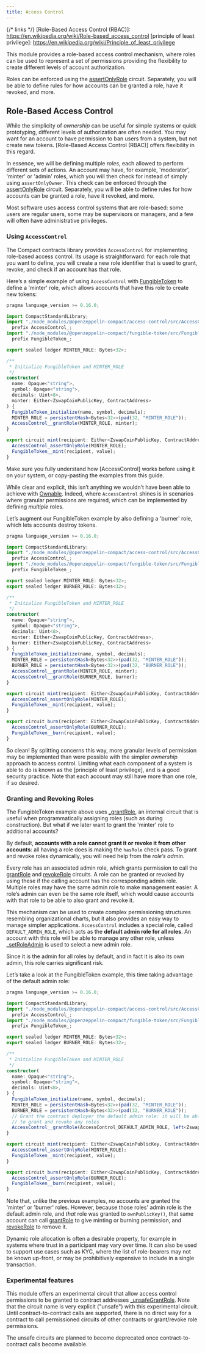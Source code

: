 ```yaml
---
title: Access Control
---
```


{/* links */}
[Role-Based Access Control (RBAC)]: https://en.wikipedia.org/wiki/Role-based_access_control
[principle of least privilege]: https://en.wikipedia.org/wiki/Principle_of_least_privilege

[FungibleToken]: ./fungibleToken.mdx
[Ownable]: ./ownable.mdx
[Initializable]: ./security#initializable
[AccessControl]: api/accessControl.mdx#accessControl

[assertOnlyRole]: api/access#assertOnlyRole
[grantRole]: api/access#grantRole
[_grantRole]: api/access#_grantRole
[_unsafeGrantRole]: api/access#_unsafeGrantRole
[revokeRole]: api/access#revokeRole
[_setRoleAdmin]: api/access#_setRoleAdmin

This module provides a role-based access control mechanism,
where roles can be used to represent a set of permissions providing the flexibility to create different levels of account authorization.

Roles can be enforced using the [assertOnlyRole] circuit.
Separately, you will be able to define rules for how accounts can be granted a role, have it revoked, and more.

## Role-Based Access Control

While the simplicity of _ownership_ can be useful for simple systems or quick prototyping,
different levels of authorization are often needed.
You may want for an account to have permission to ban users from a system, but not create new tokens.
[Role-Based Access Control (RBAC)] offers flexibility in this regard.

In essence, we will be defining multiple _roles_, each allowed to perform different sets of actions.
An account may have, for example, 'moderator', 'minter' or 'admin' roles,
which you will then check for instead of simply using `assertOnlyOwner`.
This check can be enforced through the [assertOnlyRole] circuit.
Separately, you will be able to define rules for how accounts can be granted a role, have it revoked, and more.

Most software uses access control systems that are role-based:
some users are regular users, some may be supervisors or managers, and a few will often have administrative privileges.

### Using `AccessControl`

The Compact contracts library provides `AccessControl` for implementing role-based access control.
Its usage is straightforward: for each role that you want to define,
you will create a new role identifier that is used to grant, revoke, and check if an account has that role.

Here’s a simple example of using `AccessControl` with [FungibleToken] to define a 'minter' role,
which allows accounts that have this role to create new tokens:

```ts
pragma language_version >= 0.16.0;

import CompactStandardLibrary;
import "./node_modules/@openzeppelin-compact/access-control/src/AccessControl"
  prefix AccessControl_;
import "./node_modules/@openzeppelin-compact/fungible-token/src/FungibleToken"
  prefix FungibleToken_;

export sealed ledger MINTER_ROLE: Bytes<32>;

/**
 * Initialize FungibleToken and MINTER_ROLE
 */
constructor(
  name: Opaque<"string">,
  symbol: Opaque<"string">,
  decimals: Uint<8>,
  minter: Either<ZswapCoinPublicKey, ContractAddress>
) {
  FungibleToken_initialize(name, symbol, decimals);
  MINTER_ROLE = persistentHash<Bytes<32>>(pad(32, "MINTER_ROLE"));
  AccessControl__grantRole(MINTER_ROLE, minter);
}

export circuit mint(recipient: Either<ZswapCoinPublicKey, ContractAddress>, value: Uint<128>): [] {
  AccessControl_assertOnlyRole(MINTER_ROLE);
  FungibleToken__mint(recipient, value);
}

```

<Callout>
Make sure you fully understand how [AccessControl] works before using it on your system,
or copy-pasting the examples from this guide.
</Callout>

While clear and explicit, this isn’t anything we wouldn’t have been able to achieve with [Ownable].
Indeed, where `AccessControl` shines is in scenarios where granular permissions are required,
which can be implemented by defining _multiple_ roles.

Let’s augment our FungibleToken example by also defining a 'burner' role, which lets accounts destroy tokens.

```ts
pragma language_version >= 0.16.0;

import CompactStandardLibrary;
import "./node_modules/@openzeppelin-compact/access-control/src/AccessControl"
  prefix AccessControl_;
import "./node_modules/@openzeppelin-compact/fungible-token/src/FungibleToken"
  prefix FungibleToken_;

export sealed ledger MINTER_ROLE: Bytes<32>;
export sealed ledger BURNER_ROLE: Bytes<32>;

/**
 * Initialize FungibleToken and MINTER_ROLE
 */
constructor(
  name: Opaque<"string">,
  symbol: Opaque<"string">,
  decimals: Uint<8>,
  minter: Either<ZswapCoinPublicKey, ContractAddress>,
  burner: Either<ZswapCoinPublicKey, ContractAddress>
) {
  FungibleToken_initialize(name, symbol, decimals);
  MINTER_ROLE = persistentHash<Bytes<32>>(pad(32, "MINTER_ROLE"));
  BURNER_ROLE = persistentHash<Bytes<32>>(pad(32, "BURNER_ROLE"));
  AccessControl__grantRole(MINTER_ROLE, minter);
  AccessControl__grantRole(BURNER_ROLE, burner);
}

export circuit mint(recipient: Either<ZswapCoinPublicKey, ContractAddress>, value: Uint<128>): [] {
  AccessControl_assertOnlyRole(MINTER_ROLE);
  FungibleToken__mint(recipient, value);
}

export circuit burn(recipient: Either<ZswapCoinPublicKey, ContractAddress>, value: Uint<128>): [] {
  AccessControl_assertOnlyRole(BURNER_ROLE);
  FungibleToken__burn(recipient, value);
}

```

So clean! By splitting concerns this way,
more granular levels of permission may be implemented than were possible with the simpler _ownership_ approach to access control.
Limiting what each component of a system is able to do is known as the [principle of least privilege],
and is a good security practice.
Note that each account may still have more than one role, if so desired.

### Granting and Revoking Roles

The FungibleToken example above uses [_grantRole],
an internal circuit that is useful when programmatically assigning roles (such as during construction).
But what if we later want to grant the 'minter' role to additional accounts?

By default, **accounts with a role cannot grant it or revoke it from other accounts**:
all having a role does is making the `hasRole` check pass.
To grant and revoke roles dynamically, you will need help from the _role’s admin_.

Every role has an associated admin role,
which grants permission to call the [grantRole] and [revokeRole] circuits.
A role can be granted or revoked by using these if the calling account has the corresponding admin role.
Multiple roles may have the same admin role to make management easier.
A role’s admin can even be the same role itself,
which would cause accounts with that role to be able to also grant and revoke it.

This mechanism can be used to create complex permissioning structures resembling organizational charts,
but it also provides an easy way to manage simpler applications.
`AccessControl` includes a special role, called `DEFAULT_ADMIN_ROLE`,
which acts as the **default admin role for all roles**.
An account with this role will be able to manage any other role,
unless [_setRoleAdmin] is used to select a new admin role.

Since it is the admin for all roles by default,
and in fact it is also its own admin, this role carries significant risk.

Let’s take a look at the FungibleToken example, this time taking advantage of the default admin role:

```ts
pragma language_version >= 0.16.0;

import CompactStandardLibrary;
import "./node_modules/@openzeppelin-compact/access-control/src/AccessControl"
  prefix AccessControl_;
import "./node_modules/@openzeppelin-compact/fungible-token/src/FungibleToken"
  prefix FungibleToken_;

export sealed ledger MINTER_ROLE: Bytes<32>;
export sealed ledger BURNER_ROLE: Bytes<32>;

/**
 * Initialize FungibleToken and MINTER_ROLE
 */
constructor(
  name: Opaque<"string">,
  symbol: Opaque<"string">,
  decimals: Uint<8>,
) {
  FungibleToken_initialize(name, symbol, decimals);
  MINTER_ROLE = persistentHash<Bytes<32>>(pad(32, "MINTER_ROLE"));
  BURNER_ROLE = persistentHash<Bytes<32>>(pad(32, "BURNER_ROLE"));
  // Grant the contract deployer the default admin role: it will be able
  // to grant and revoke any roles
  AccessControl__grantRole(AccessControl_DEFAULT_ADMIN_ROLE, left<ZswapCoinPublicKey,ContractAddress>(ownPublicKey()));
}

export circuit mint(recipient: Either<ZswapCoinPublicKey, ContractAddress>, value: Uint<128>): [] {
  AccessControl_assertOnlyRole(MINTER_ROLE);
  FungibleToken__mint(recipient, value);
}

export circuit burn(recipient: Either<ZswapCoinPublicKey, ContractAddress>, value: Uint<128>): [] {
  AccessControl_assertOnlyRole(BURNER_ROLE);
  FungibleToken__burn(recipient, value);
}

```

Note that, unlike the previous examples, no accounts are granted the 'minter' or 'burner' roles.
However, because those roles' admin role is the default admin role, and _that_ role was granted to `ownPublicKey()`,
that same account can call [grantRole] to give minting or burning permission, and [revokeRole] to remove it.

Dynamic role allocation is often a desirable property,
for example in systems where trust in a participant may vary over time.
It can also be used to support use cases such as KYC,
where the list of role-bearers may not be known up-front,
or may be prohibitively expensive to include in a single transaction.

### Experimental features

This module offers an experimental circuit that allow access control permissions to be granted to contract addresses [_unsafeGrantRole].
Note that the circuit name is very explicit ("unsafe") with this experimental circuit.
Until contract-to-contract calls are supported,
there is no direct way for a contract to call permissioned circuits of other contracts or grant/revoke role permissions.

<Callout>
The unsafe circuits are planned to become deprecated once contract-to-contract calls become available.
</Callout>
